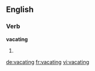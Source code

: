 ==English==

===Verb===
'''vacating'''

# {{present participle of|vacate}}

[[de:vacating]]
[[fr:vacating]]
[[vi:vacating]]